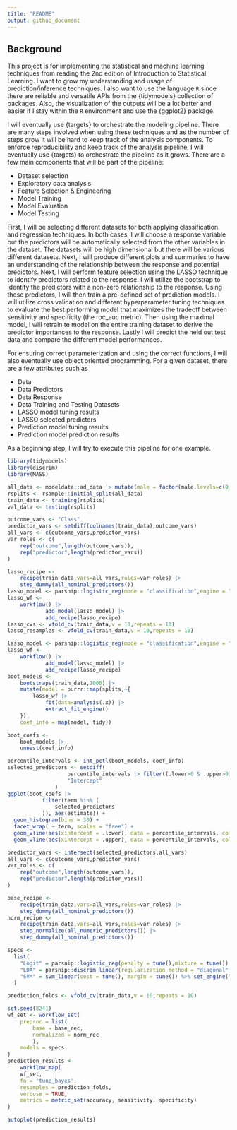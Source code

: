 ```yaml
---
title: "README"
output: github_document
---
```


## Background

This project is for implementing the statistical and machine learning techniques from reading the 2nd edition of Introduction to Statistical Learning. I want to grow my understanding and usage of prediction/inference techniques. I also want to use the language `R` since there are reliable and versatile APIs from the {tidymodels} collection of packages. Also, the visualization of the outputs will be a lot better and easier if I stay within the `R` environment and use the {ggplot2} package. 

I will eventually use {targets} to orchestrate the modeling pipeline. There are many steps involved when using these techniques and as the number of steps grow it will be hard to keep track of the analysis components. To enforce reproducibility and keep track of the analysis pipeline, I will eventually use {targets} to orchestrate the pipeline as it grows. There are a few main components that will be part of the pipeline:

- Dataset selection
- Exploratory data analysis
- Feature Selection & Engineering
- Model Training
- Model Evaluation
- Model Testing

First, I will be selecting different datasets for both applying classification and regression techniques. In both cases, I will choose a response variable but the predictors will be automatically selected from the other variables in the dataset. The datasets will be high dimensional but there will be various different datasets. Next, I will produce different plots and summaries to have an understanding of the relationship between the response and potential predictors. Next, I will perform feature selection using the LASSO technique to identify predictors related to the response. I will utilize the bootstrap to identify the predictors with a non-zero relationship to the response. Using these predictors, I will then train a pre-defined set of prediction models. I will utilize cross validation and different hyperparameter tuning techniques to evaluate the best performing model that maximizes the tradeoff between sensitivity and specificity (the roc_auc metric). Then using the maximal model, I will retrain te model on the entire training dataset to derive the predictor importances to the response. Lastly I will predict the held out test data and compare the different model performances. 

For ensuring correct parameterization and using the correct functions, I will also eventually use object oriented programming. For a given dataset, there are a few attributes such as

- Data
- Data Predictors
- Data Response
- Data Training and Testing Datasets
- LASSO model tuning results
- LASSO selected predictors
- Prediction model tuning results
- Prediction model prediction results

As a beginning step, I will try to execute this pipeline for one example.

```r
library(tidymodels)
library(discrim)
library(MASS)
```

```r
all_data <- modeldata::ad_data |> mutate(male = factor(male,levels=c(0,1)))
rsplits <- rsample::initial_split(all_data)
train_data <- training(rsplits)
val_data <- testing(rsplits)
```

```r
outcome_vars <- "Class"
predictor_vars <- setdiff(colnames(train_data),outcome_vars)
all_vars <- c(outcome_vars,predictor_vars)
var_roles <- c(
    rep("outcome",length(outcome_vars)),
    rep("predictor",length(predictor_vars))
)

lasso_recipe <- 
    recipe(train_data,vars=all_vars,roles=var_roles) |> 
    step_dummy(all_nominal_predictors())
lasso_model <- parsnip::logistic_reg(mode = "classification",engine = "glmnet",mixture = 1,penalty = 1)
lasso_wf <- 
    workflow() |> 
            add_model(lasso_model) |> 
            add_recipe(lasso_recipe)
lasso_cvs <- vfold_cv(train_data,v = 10,repeats = 10)
lasso_resamples <- vfold_cv(train_data,v = 10,repeats = 10)

```

```r
lasso_model <- parsnip::logistic_reg(mode = "classification",engine = "glmnet",mixture = 1,penalty = 1)
lasso_wf <- 
    workflow() |> 
            add_model(lasso_model) |> 
            add_recipe(lasso_recipe)
boot_models <- 
    bootstraps(train_data,1000) |> 
    mutate(model = purrr::map(splits,~{
        lasso_wf |> 
            fit(data=analysis(.x)) |> 
            extract_fit_engine()
    }),
    coef_info = map(model, tidy))

boot_coefs <- 
    boot_models |> 
    unnest(coef_info)

percentile_intervals <- int_pctl(boot_models, coef_info)
selected_predictors <- setdiff(
                   percentile_intervals |> filter((.lower>0 & .upper>0) | (.lower<0 & .upper<0)) |> pull(term),
                   "Intercept"
               )
ggplot(boot_coefs |> 
           filter(term %in% (
               selected_predictors
           )), aes(estimate)) +
  geom_histogram(bins = 30) +
  facet_wrap( ~ term, scales = "free") +
  geom_vline(aes(xintercept = .lower), data = percentile_intervals, col = "blue") +
  geom_vline(aes(xintercept = .upper), data = percentile_intervals, col = "blue")

```

```r

predictor_vars <- intersect(selected_predictors,all_vars)
all_vars <- c(outcome_vars,predictor_vars)
var_roles <- c(
    rep("outcome",length(outcome_vars)),
    rep("predictor",length(predictor_vars))
)

base_recipe <- 
    recipe(train_data,vars=all_vars,roles=var_roles) |> 
    step_dummy(all_nominal_predictors())
norm_recipe <- 
    recipe(train_data,vars=all_vars,roles=var_roles) |> 
    step_normalize(all_numeric_predictors()) |> 
    step_dummy(all_nominal_predictors())

specs <- 
  list(
    "Logit" = parsnip::logistic_reg(penalty = tune(),mixture = tune()) |> parsnip::set_engine("glmnet"),
    "LDA" = parsnip::discrim_linear(regularization_method = "diagonal",penalty = 1) |> set_engine("MASS"),
    "SVM" = svm_linear(cost = tune(), margin = tune()) %>% set_engine("kernlab") %>% set_mode("classification")
  )

prediction_folds <- vfold_cv(train_data,v = 10,repeats = 10)

set.seed(8241)
wf_set <- workflow_set(
    preproc = list(
        base = base_rec,
        normalized = norm_rec
        ),
    models = specs
)
prediction_results <- 
    workflow_map(
    wf_set,
    fn = 'tune_bayes',
    resamples = prediction_folds,
    verbose = TRUE,
    metrics = metric_set(accuracy, sensitivity, specificity)
)

```

```r
autoplot(prediction_results)
```
